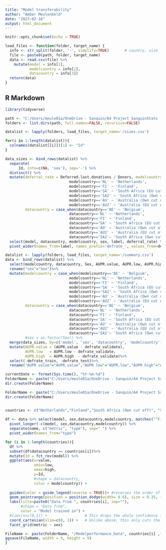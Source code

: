 ```yaml
---
title: "Model transferability"
author: "Amber Meulenbeld"
date: "2023-02-16"
output: html_document
---
```


```r
knitr::opts_chunk$set(echo = TRUE)

load_files <- function(folder, target_name) {
  info <- str_split(folder, '-', simplify=TRUE)       # country, size
  file <- paste0(path, folder, target_name)
  data <- read.csv(file) %>%
    mutate(model = info[1],
           modelcountry = info[2],
           datacountry = info[3])
  return(data)
}
```

## R Markdown

```r
library(tidyverse)
```

```r
path <- "C:/Users/meule01a/OneDrive - Sanquin/A4 Project SanguinStats (OD)/07 Resultaten/results/"
folders <- list.dirs(path, full.names=FALSE, recursive=FALSE)

datalist <- lapply(folders, load_files, target_name='/sizes.csv')

for(i in 1:length(datalist)){
  colnames(datalist[[i]])[1] <- "Id"
}

data_sizes <- bind_rows(datalist) %>%
  separate(
      Id, into=c(NA, 'sex'), sep='-') %>%
  distinct() %>%
  mutate(deferral_rate = Deferred.last.donations / Donors, modelcountry = case_when(modelcountry=='BE' ~ 'Belgium',
                             modelcountry=='NL' ~ 'Netherlands',
                             modelcountry=='FI' ~ 'Finland',
                             modelcountry=='SA' ~ 'South Africa (EU cut off)',
                             modelcountry=='SA2' ~ 'South Africa (Own cut off)',
                             modelcountry=='AU' ~ 'Australia (Own cut off)', 
                             modelcountry=='AU2' ~ 'Australia (EU cut off)'),
         datacountry = case_when(datacountry=='BE' ~ 'Belgium',
                             datacountry=='NL' ~ 'Netherlands',
                             datacountry=='FI' ~ 'Finland',
                             datacountry=='SA' ~ 'South Africa (EU cut off)',
                             datacountry=='AU' ~ 'Australia (Own cut off)',
                             datacountry=='AU2' ~ 'Australia (EU cut off)',
                             datacountry=='SA2'~ 'South Africa (Own cut off)')) %>%
  select(model, datacountry, modelcountry, sex, label, deferral_rate) %>%
  pivot_wider(names_from=label, names_prefix='defrate_', values_from=deferral_rate)

datalist <- lapply(folders, load_files, target_name='/summary.csv')
data <- bind_rows(datalist) %>%
  select(modelcountry, datacountry, Sex, AUPR.value, AUPR.low, AUPR.high, AUROC.value, AUROC.low, AUROC.high, F1.value, F1.low, F1.high,model) %>%
  rename("sex"="Sex")%>%
  mutate(modelcountry = case_when(modelcountry=='BE' ~ 'Belgium',
                             modelcountry=='NL' ~ 'Netherlands',
                             modelcountry=='FI' ~ 'Finland',
                             modelcountry=='SA' ~ 'South Africa (EU cut off)',
                             modelcountry=='SA2' ~ 'South Africa (Own cut off)',
                             modelcountry=='AU' ~ 'Australia (Own cut off)', 
                             modelcountry=='AU2' ~ 'Australia (EU cut off)'),
         datacountry = case_when(datacountry=='BE' ~ 'Belgium',
                             datacountry=='NL' ~ 'Netherlands',
                             datacountry=='FI' ~ 'Finland',
                             datacountry=='SA' ~ 'South Africa (EU cut off)',
                             datacountry=='AU' ~ 'Australia (Own cut off)',
                             datacountry=='AU2' ~ 'Australia (EU cut off)',
                             datacountry=='SA2'~ 'South Africa (Own cut off)')) %>%
         #sex = as.factor(Sex)) %>%
  merge(data_sizes, by=c('model', 'sex', 'datacountry', 'modelcountry'), all.x=TRUE) %>%
  mutate(AUPR.value = (AUPR.value - defrate_validate),
         AUPR.low   = AUPR.low - defrate_validate,
         AUPR.high  = AUPR.high  - defrate_validate)%>%
  select(-defrate_train, -defrate_test)%>%
  rename("AUPR value"="AUPR.value","AUPR low"="AUPR.low","AUPR high"="AUPR.high","AUROC value"="AUROC.value","AUROC low"= "AUROC.low","AUROC high"="AUROC.high","F1 value"="F1.value","F1 low"="F1.low","F1 high"="F1.high")
```



```r
currentDate <- format(Sys.time(), "%Y-%m-%d")
FolderName <- paste("C:/Users/meule01a/OneDrive - Sanquin/A4 Project SanguinStats (OD)/07 Resultaten/figures/", currentDate,sep="")
dir.create(FolderName)

FolderName <- paste("C:/Users/meule01a/OneDrive - Sanquin/A4 Project SanguinStats (OD)/07 Resultaten/figures/", currentDate,"/ModelPerformance",sep="")
dir.create(FolderName)


countries <- c("Netherlands","Finland","South Africa (Own cut off)", "South Africa (EU cut off)","Australia (Own cut off)", "Australia (EU cut off)", "Belgium")
            
df <- data %>% select(model, sex,datacountry,modelcountry, matches("^F1|^AUROC|AUPR")) %>%
  pivot_longer(-c(model, sex,datacountry,modelcountry)) %>%
  separate(name, c("metric", "type"), sep=" ") %>%
  pivot_wider(names_from="type")

for (i in 1:length(countries)){
  df %>%
  subset(df$datacountry == countries[i])%>%
  mutate(Id = fct_rev(model)) %>%
  ggplot(aes(x=value, 
             xmin=low, 
             xmax=high, 
             y=Id, 
             #shape = datacountry, 
             color = modelcountry)) +
  
  guides(color = guide_legend(reverse = TRUE))+ #reverses the order of the legend, because apparently it is not displayed in the same order as the countries in the plot
  geom_pointrange(position = position_dodge(width= 0.6), size = 0.35, fatten = 0.8) +
  labs(title=paste0("Data from ", countries[i], sep=""),  
       #shape = "Data from",
       color = "Model trained in") +
  #lims(x=c(0,1)) +                 # This drops the whole confidence interval if it is party outside limits
  coord_cartesian(xlim=c(0, 1)) +   # Unlike above, this only cuts the interval instead of dropping
  facet_grid(metric ~ sex)

FileName <- paste(FolderName, "/Modelperformance_Data", countries[i] ,".png",sep="")
ggsave(FileName, width = 9, height = 9)
}

```




